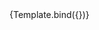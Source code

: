 

<Meta title="Components/InputText/Placeholder" component={VvInputText} />

<Canvas>
	<Story
		name="Placeholder"
		play={testInputText}
		args={{
			name: 'input-text-placeholder',
			placeholder: 'Prova',
			'data-testId': 'input-text'
		}}>
		{Template.bind({})}
	</Story>
</Canvas>
